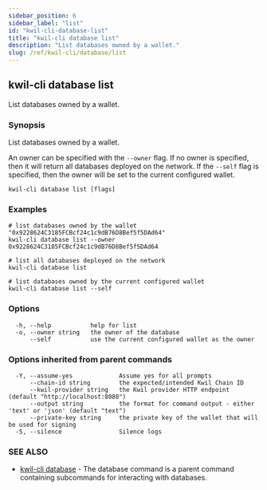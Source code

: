 ```yaml
---
sidebar_position: 6
sidebar_label: "list"
id: "kwil-cli-database-list"
title: "kwil-cli database list"
description: "List databases owned by a wallet."
slug: /ref/kwil-cli/database/list
---
```


## kwil-cli database list

List databases owned by a wallet.

### Synopsis

List databases owned by a wallet.

An owner can be specified with the `--owner` flag. If no owner is specified, then it will return all databases deployed on the network.
If the `--self` flag is specified, then the owner will be set to the current configured wallet.

```
kwil-cli database list [flags]
```

### Examples

```
# list databases owned by the wallet "0x9228624C3185FCBcf24c1c9dB76D8Bef5f5DAd64"
kwil-cli database list --owner 0x9228624C3185FCBcf24c1c9dB76D8Bef5f5DAd64

# list all databases deployed on the network
kwil-cli database list

# list databases owned by the current configured wallet
kwil-cli database list --self
```

### Options

```
  -h, --help           help for list
  -o, --owner string   the owner of the database
      --self           use the current configured wallet as the owner
```

### Options inherited from parent commands

```
  -Y, --assume-yes             Assume yes for all prompts
      --chain-id string        the expected/intended Kwil Chain ID
      --kwil-provider string   the Kwil provider HTTP endpoint (default "http://localhost:8080")
      --output string          the format for command output - either 'text' or 'json' (default "text")
      --private-key string     the private key of the wallet that will be used for signing
  -S, --silence                Silence logs
```

### SEE ALSO

* [kwil-cli database](/docs/ref/kwil-cli/database)	 - The database command is a parent command containing subcommands for interacting with databases.

